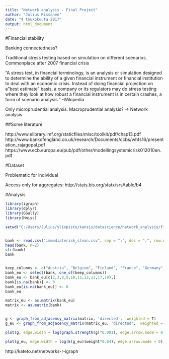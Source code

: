 ```yaml
---
title: "Network analysis - Final Project"
author: "Julius Rissanen"
date: "4 toukokuuta 2017"
output: html_document
---
```

#Financial stability


Banking connectedness?

Traditional stress testing based on simulation on different scenarios. Commonplace after 2007 financial crisis

"A stress test, in financial terminology, is an analysis or simulation designed to determine the ability of a given financial instrument or financial institution to deal with an economic crisis. Instead of doing financial projection on a "best estimate" basis, a company or its regulators may do stress testing where they look at how robust a financial instrument is in certain crashes, a form of scenario analysis." -Wikipedia

Only microprudential analysis. Macroprudential analysis? -> Network analysis

##Some literature

http://www.elibrary.imf.org/staticfiles/misc/toolkit/pdf/chap13.pdf
http://www.bankofengland.co.uk/research/Documents/ccbs/whfs16/presentation_rajagopal.pdf
https://www.ecb.europa.eu/pub/pdf/other/modellingsystemicrisk012010en.pdf

#Dataset

Problematic for individual

Access only for aggregates:
http://stats.bis.org/statx/srs/table/b4

#Analysis

```r
library(igraph)
library(dplyr)
library(GGally)
library(Hmisc)
```

```r

setwd("C:/Users/Julius/yliopisto/kansis/datascience/network_analysis/final-project/SNA/")


bank <- read.csv("immediaterisk_clean.csv", sep = ";", dec = ",", row.names = 1)
head(bank, n=2)
str(bank)
bank


keep_columns <- c("Austria", "Belgium", "Finland", "France", "Germany", "Greece", "Ireland", "Italy", "Netherlands","Spain")
bank_eu <- select(bank, one_of(keep_columns))
bank_eu <- bank_eu[c(2,3,8,9,10,11,12,13,17,19),]
bank[is.na(bank)] <- 0
bank_eu[is.na(bank_eu)] <- 0
bank_eu

matrix_eu <- as.matrix(bank_eu)
matrix <- as.matrix(bank)


g <- graph_from_adjacency_matrix(matrix, 'directed',  weighted = T)
g_eu <- graph_from_adjacency_matrix(matrix_eu, 'directed',  weighted = T)

plot(g, edge.width = log(graph.strength(g)*0.001), edge.arrow.mode = 0, layout = layout_with_fr)

plot(g_eu, edge.width = log(E(g_eu)$weight*0.04), edge.arrow.mode = 0)
```








http://kateto.net/networks-r-igraph
